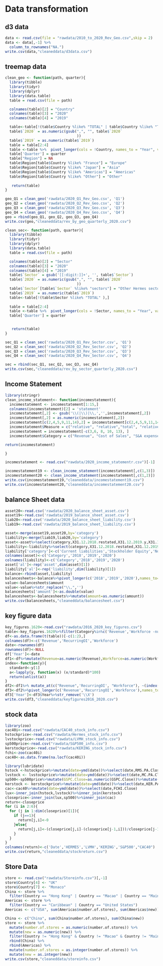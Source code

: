 # Data transformation

## d3 data
```r
data <- read.csv(file = "rawdata/2010_to_2020_Rev_Geo.csv",skip = 2)
data <- data[,-1] %>% 
  column_to_rownames("NA.")
write.csv(data,"cleaneddata/d3data.csv")
```

## treemap data
```r
clean_geo <- function(path, quarter){
  library(tibble)
  library(tidyr)
  library(dplyr)
  library(data.table)
  table = read.csv(file = path)

  colnames(table)[2] = "Country"
  colnames(table)[3] = "2020"
  colnames(table)[4] = "2019"

  table<-table[!(table$Country %like% "TOTAL" | table$Country %like% "Total"),]
  table$`2020` = as.numeric(gsub(",", "", table$`2020`
                                 ))
  table$`2019` = as.numeric(table$`2019`)
  table = table[2:4]
  table <-table %>%  pivot_longer(cols = !Country, names_to = "Year", values_to = "Revenue") 
  table['Quarter'] = quarter
  table["Region"] = NA
  table$Region[table$Country %like% "France"] = "Europe"
  table$Region[table$Country %like% "Japan"] = "Asia"
  table$Region[table$Country %like% "Americas"] = "Americas"
  table$Region[table$Country %like% "Other"] = "Other"
 
   return(table)
}

geo_Q1 = clean_geo('rawdata/2020_Q1_Rev_Geo.csv', 'Q1')
geo_Q2 = clean_geo('rawdata/2020_Q2_Rev_Geo.csv', 'Q2')
geo_Q3 = clean_geo('rawdata/2020_Q3_Rev_Geo.csv', 'Q3')
geo_Q4 = clean_geo('rawdata/2020_Q4_Rev_Geo.csv', 'Q4')
geo = rbind(geo_Q1, geo_Q2, geo_Q3, geo_Q4)
write.csv(geo,"cleaneddata/rev_by_geo_quarterly_2020.csv")
```

```r
clean_sec<- function(path, quarter){
  library(tibble)
  library(tidyr)
  library(dplyr)
  library(data.table)
  table = read.csv(file = path)

  colnames(table)[2] = "Sector"
  colnames(table)[3] = "2020"
  colnames(table)[4] = "2019"
  table$`Sector` = gsub('[[:digit:]]+', '', table$`Sector`)
  table$`2020` = as.numeric(gsub(",", "", table$`2020`
                                 ))
  table$`Sector`[table$`Sector` %like% "sectors"] = "Other Hermes sectors"
  table$`2019` = as.numeric(table$`2019`)
  table<-table[!(table$Sector %like% "TOTAL" ),]
 
  table = table[2:4]
  table <-table %>%  pivot_longer(cols = !Sector, names_to = "Year", values_to = "Revenue") 
  table['Quarter'] = quarter

 
   return(table)
}

sec_Q1 = clean_sec('rawdata/2020_Q1_Rev_Sector.csv', 'Q1')
sec_Q2 = clean_sec('rawdata/2020_Q2_Rev_Sector.csv', 'Q2')
sec_Q3 = clean_sec('rawdata/2020_Q3_Rev_Sector.csv', 'Q3')
sec_Q4 = clean_sec('rawdata/2020_Q4_Rev_Sector.csv', 'Q4')

sec = rbind(sec_Q1, sec_Q2, sec_Q3, sec_Q4)
write.csv(sec,"cleaneddata/rev_by_sector_quarterly_2020.csv")
```


## Income Statement
```r
library(stringr)
clean_income_statement<- function(incomestatement){
  incomestatement <- incomestatement[1:15,]
  colnames(incomestatement)[2] = 'statement'
  incomestatement[,2] <- gsub('\\(|\\)|\\,','',incomestatement[,2])
  incomestatement[,2] = as.numeric(incomestatement[,2])
  incomestatement[c(2,4,5,9,11,14),2] = incomestatement[c(2,4,5,9,11,14),2] *(-1)
  incomestatement$Measure = c("relative", "relative","total", "relative", "relative","total", "relative", "total", "relative", "total", "relative","relative", "total","relative","total")
  incomestatement = incomestatement[-c(3,6, 8, 10, 13), ]
  incomestatement$Category = c("Revenue", "Cost of Sales", "S&A expenses", "Other I&E", "Other non-recurring I&E", "Net financial income", "Income tax", "Net income from associate", "Non-controlling interests", "Net Income")

return(incomestatement)

}

incomestatement <- read.csv("rawdata/2020_income_statementr.csv")[-1]

incomestatement19 <- clean_income_statement(incomestatement[,c(1,3)])
incomestatement20 <- clean_income_statement(incomestatement[,c(1,2)])
write.csv(incomestatement19,"cleaneddata/incomestatement19.csv")
write.csv(incomestatement20,"cleaneddata/incomestatement20.csv")

```

## balance Sheet data
```r
asset20<-read.csv('rawdata/2020_balance_sheet_asset.csv')
asset19<-read.csv('rawdata/2019_balance_sheet_asset.csv')
liab20<-read.csv('rawdata/2020_balance_sheet_liability.csv')
liab19<-read.csv('rawdata/2019_balance_sheet_liability.csv')
```

```r
asset<-merge(asset19,asset20,by='category')
liability<-merge(liab19,liab20,by='category')
asset<-asset%>%select(category,X31.12.2018.restated,X31.12.2019.y,X31.12.2020)%>%filter(category%in%c('Current assets','Non-current assets'))
liability<-liability%>%select(category,X31.12.2018.restated,X31.12.2019.y,X31.12.2020)%>%filter(category%in%c('Equity','Current liabilities','Non-current liabilities'))
liability['category']<-c('Current liabilities','Stockholder Equity','Non-current liabilities')
colnames(asset)<-c('Category','2018','2019','2020')
colnames(liability)<-c('Category','2018','2019','2020')
asset['al']<-rep('asset',dim(asset)[1])
liability['al']<-rep('liability',dim(liability)[1])
balance<-rbind(asset,liability)
balancesheets<-balance%>%pivot_longer(c('2018','2019','2020'),names_to='Year',values_to='amount')%>%mutate(al=as.factor(al),Year=as.factor(Year))
value<-balancesheets$amount
value<-value%>%str_replace("\\,",'')
balancesheets['amount']<-as.double(value)
balancesheets<-balancesheets%>%mutate(amount=as.numeric(amount))
write.csv(balancesheets,"cleaneddata/balancesheet.csv")
```

## key figure data
```r
key_figures.1620<-read.csv("rawdata/2016_2020_key_figures.csv")
table<-key_figures.1620%>%filter(Category%in%c('Revenue','Workforce -number of employees','Recurring operating income 2'))
df<-as.data.frame(t(table))[-c(1:2),]
colnames(df)<-c('Revenue','RecurringOI','Workforce')
date<-rownames(df)
rownames(df)<-NULL
df['Year']<-date
df1<-df%>%mutate(Revenue=as.numeric(Revenue),Workforce=as.numeric(Workforce),RecurringOI=as.numeric(RecurringOI))
index<-function(y){
  standard<-y[1]
  a<-lapply(y, function(x) (x/standard)*100)
  return(unlist(a))
}
df2<-df1%>% mutate_at(c("Revenue",'RecurringOI', "Workforce"), ~(index(.) %>% as.vector))
df3<-df2%>%pivot_longer(c('Revenue','RecurringOI','Workforce'),names_to='Category',values_to='value')%>%mutate(Category=as.factor(Category))
df3['Year']<-df3$Year%>%str_remove('\\X')
write.csv(df3,"cleaneddata/keyfigures2016_2020.csv")
```

## stock data
```r
library(zoo)
cac40i<-read.csv("rawdata/CAC40_stock_info.csv")
hstockprice<-read.csv("rawdata/Hermes_stock_info.csv")
lvstockprice<-read.csv("rawdata/LVMH_stock_info.csv")
sp500price<-read.csv("rawdata/S&P500_info.csv")
kerstockprice<-read.csv("rawdata/KERING_stock_info.csv")
fchi<-zoo(cac40i)
cac40<-as.data.frame(na.locf(cac40i))
```


```r
library(lubridate)
hstock <-hstockprice%>%mutate(date=ymd(date))%>%select(date,RMS.PA.Close)
lvstock <- lvstockprice%>%mutate(date=ymd(date))%>%select(date,MC.PA.Close)
sp500<-sp500price%>%mutate(GSPC.Close=as.numeric(GSPC.Close))%>%mutate(date=ymd(date))%>%select(date,GSPC.Close)
kerstock <- kerstockprice%>%mutate(date=ymd(date))%>%select(date,KER.PA.Close)
cac<-cac40%>%mutate(date=ymd(date))%>%select(date,FCHI.Close)
lux<-inner_join(hstock,lvstock)%>%inner_join(kerstock)
closeprice<-inner_join(lux,sp500)%>%inner_join(cac)
return<-closeprice
for (i in 2:6){
  for (j in 1:dim(closeprice)[1]){
    if (j==1){
      return[j,i]<-0
    }else{
      return[j,i]<-(closeprice[j,i]-(closeprice[j-1,i]))/closeprice[j-1,i]
    }
  }
}
colnames(return)<-c('Date','HERMES','LVMH','KERING','S&P500',"CAC40")
write.csv(return,"cleaneddata/stockreturn.csv")
```


## Store Data
```r
store <- read.csv("rawdata/Storeinfo.csv")[,-1]
store$Country[4] <- "UK"
store$Country[7] <- "Monaco"
China <- store %>% 
  filter(Country == "Hong Kong" | Country == "Macao" | Country == "Mainland China")
Americas <- store %>% 
  filter(Country == "Caribbean" | Country == "United States")
Americas <- c("USA", sum(Americas$number.of.stores), sum(Americas$new))

China <- c("China", sum(China$number.of.stores), sum(China$new))
store <- store %>% 
  mutate(number.of.stores = as.numeric(number.of.stores)) %>% 
  mutate(new = as.numeric(new)) %>% 
  filter(Country != "Hong Kong" & Country != "Macao" & Country != "Mainland China" & Country != "United States" & Country != "Caribbean") %>% 
  rbind(China) %>% 
  rbind(Americas) %>% 
  mutate(number.of.stores = as.integer(number.of.stores)) %>% 
  mutate(new = as.integer(new))
write.csv(store,"cleaneddata/storeinfo.csv")

```



